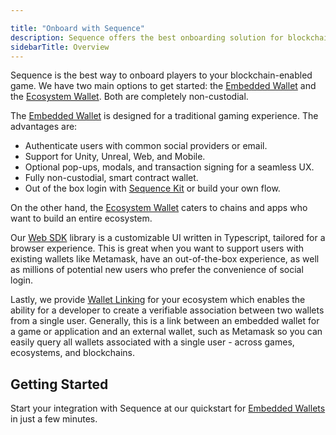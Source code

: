 ---

title: "Onboard with Sequence"
description: Sequence offers the best onboarding solution for blockchain games with their Embedded Wallet and Ecosystem Wallet options. The Embedded Wallet allows for easy user authentication, support for various platforms, and a seamless user experience.
sidebarTitle: Overview
---



Sequence is the best way to onboard players to your blockchain-enabled game. We have two main options to get started: the [Embedded Wallet](/sdk/headless-wallet/quickstart) and the [Ecosystem Wallet](/solutions/wallets/ecosystem/overview). Both are completely non-custodial.

The [Embedded Wallet](/sdk/headless-wallet/quickstart) is designed for a traditional gaming experience. The advantages are:
- Authenticate users with common social providers or email.
- Support for Unity, Unreal, Web, and Mobile.
- Optional pop-ups, modals, and transaction signing for a seamless UX.
- Fully non-custodial, smart contract wallet.
- Out of the box login with [Sequence Kit](/sdk/web/overview) or build your own flow.

On the other hand, the [Ecosystem Wallet](/solutions/wallets/ecosystem/overview) caters to chains and apps who want to build an entire ecosystem.

Our [Web SDK](/sdk/web/overview) library is a customizable UI written in Typescript, tailored for a browser experience. This is great when you want to support users with existing wallets like Metamask, have an out-of-the-box experience, as well as millions of potential new users who prefer the convenience of social login.

Lastly, we provide [Wallet Linking](/sdk/web/getting-started) for your ecosystem which enables the ability for a developer to create a verifiable association between two wallets from a single user. Generally, this is a link between an embedded wallet for a game or application and an external wallet, such as Metamask so you can easily query all wallets associated with a single user - across games, ecosystems, and blockchains.

## Getting Started
Start your integration with Sequence at our quickstart for [Embedded Wallets](/sdk/headless-wallet/quickstart) in just a few minutes.




